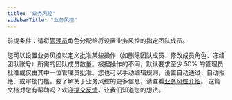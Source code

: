 ```yaml
---
title: "业务风控"
sidebarTitle: "业务风控"
---
```


<Note>前提条件：请将[管理员](/cn/portal/organization/roles-and-permissions)角色分配给将设置业务风控的指定团队成员。</Note>


您可以设置业务风控以定义批准某些操作（如删除团队成员、修改成员角色、冻结团队账号）所需的团队成员数量。根据操作的不同，默认要求至少 50% 的管理员批准或仅由其中一位管理员批准。您也可以手动编辑规则，设置自动通过、自动拒绝、或审批门槛。要了解关于业务风控的更多信息，请查看[业务风控介绍](/cn/portal/organization/governance-intro)。
<Tip>这篇文档对您有帮助吗？欢迎[提交反馈](https://forms.zohopublic.com/cobo/form/DocumentFeedbackForm/formperma/QvLOhxJv1_JMsJ-1dleZ8Itb_7rzN-LtgvsDdxosoVI?referrername=manuals)，让我们知道您的想法。</Tip>